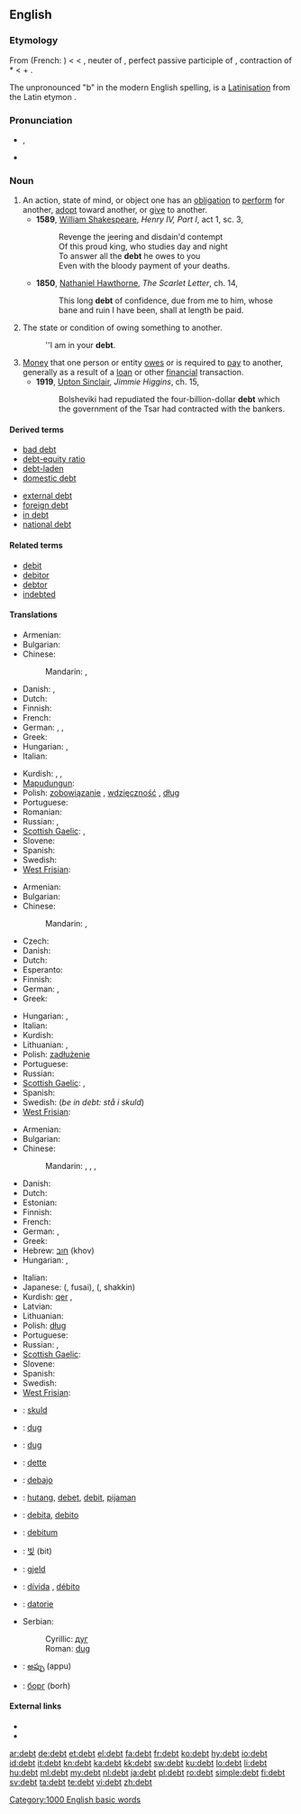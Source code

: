 ==English==
{{wikipedia}}

===Etymology===
From {{etyl|fro}} {{term|dete|lang=fro}} (French: {{term|dette|lang=fr}}) < {{etyl|ML.}} {{term|debita|dēbita|lang=la}} < {{etyl|la}} {{term|debitum|dēbitum|what is owed, a debt, a duty|lang=la}}, neuter of {{term|debitus|dēbitus|lang=la}}, perfect passive participle of {{term|debeo|dēbeō|I owe|lang=la}}, contraction of *{{term||dehibeō|literally I have from}} < {{term|de||from|lang=la}} + {{term|habeo|habeō|I have|lang=la}}.

The unpronounced "b" in the modern English spelling, is a [[Latinisation]] from the Latin etymon {{term|debitum|dēbitum|lang=la}}.

===Pronunciation===
* {{IPA|/dɛt/}}, {{SAMPA|/dEt/}}
* {{audio|en-us-debt.ogg|Audio (US)}}
*: {{rhymes|ɛt}}

===Noun===
{{en-noun}}

# An action, state of mind, or object one has an [[obligation]] to [[perform]] for another, [[adopt]] toward another, or [[give]] to another.
#* '''1589''', [[w:William_Shakespeare|William Shakespeare]], ''Henry IV, Part I'', act 1, sc. 3,
#*: Revenge the jeering and disdain'd contempt
#*: Of this proud king, who studies day and night
#*: To answer all the '''debt''' he owes to you
#*: Even with the bloody payment of your deaths.
#* '''1850''', [[w:Nathaniel_Hawthorne|Nathaniel Hawthorne]], ''The Scarlet Letter'', ch. 14,
#*: This long '''debt''' of confidence, due from me to him, whose bane and ruin I have been, shall at length be paid.
# The state or condition of owing something to another.
#: ''I am in your '''debt'''.
# [[money|Money]] that one person or entity [[owe]]s or is required to [[pay]] to another, generally as a result of a [[loan]] or other [[financial]] transaction.
#* '''1919''', [[w:Upton_Sinclair|Upton Sinclair]], ''Jimmie Higgins'', ch. 15,
#*: Bolsheviki had repudiated the four-billion-dollar '''debt''' which the government of the Tsar had contracted with the bankers.

====Derived terms====
{{top2}}
* [[bad debt]]
* [[debt-equity ratio]]
* [[debt-laden]]
* [[domestic debt]]
{{mid2}}
* [[external debt]]
* [[foreign debt]]
* [[in debt]]
* [[national debt]]
{{bottom}}

====Related terms====
* [[debit]]
* [[debitor]]
* [[debtor]]
* [[indebted]]

====Translations====
{{trans-top|action, state of mind, or object one has an obligation to perform for another}}
* Armenian: {{t-|hy|պարտք|tr=partk'}}
* Bulgarian: {{t|bg|задължение|n}}
* Chinese:
*: Mandarin: {{qualifier|of gratitude}} {{t|zh|人情債|sc=Hani}}, {{t|zh|人情债|tr=rénqíngzhài|sc=Hani}}
* Danish: {{t|da|gæld|c}}, {{t|da|skyldighed|c}}
* Dutch: {{t+|nl|verplichting}}
* Finnish: {{t-|fi|velvoite}}
* French: {{t+|fr|dette|f}}
* German: {{t+|de|Schuld|f}}, {{t+|de|Verbindlichkeit|f}}, {{t+|de|Verpflichtung|f}}
* Greek: {{t+|el|χρέος|n|tr=khréos}}
* Hungarian: {{t|hu|tartozás}}, {{t+|hu|kötelezettség}}
* Italian: {{t+|it|debito|m}}
{{trans-mid}}
* Kurdish: {{t+|ku|deyn|m}}, {{t+|ku|qer|m}}, {{t+|ku|قه‌رز|sc=ku-Arab}}
* [[Mapudungun]]: {{tø|arn|defe}}
* Polish: [[zobowiązanie]] {{n}}, [[wdzięczność]] {{f}}, [[dług]] {{m}}
* Portuguese: {{t+|pt|dívida|f}}
* Romanian: {{t+|ro|datorie}}
* Russian: {{t+|ru|долг|m|tr=dolg}}, {{t+|ru|обязанность|f|tr=ob'ázannost'}}
* [[Scottish Gaelic]]: {{t-|gd|fiach|m|xs=Scottish Gaelic}},  {{t-|gd|comain|f|xs=Scottish Gaelic}}
* Slovene: {{t+|sl|dolg|m}}
* Spanish: {{t+|es|deuda|f}}
* Swedish: {{t+|sv|skuld|c}}
* [[West Frisian]]: {{t-|fy|skuld|c|xs=West Frisian}}
{{trans-bottom}}

{{trans-top|state or condition of owing something to another}}
* Armenian: {{t-|hy|պարտք|tr=partk'}}
* Bulgarian: {{t+|bg|дълг|m}}
* Chinese:
*: Mandarin: {{qualifier|of gratitude}} {{t|zh|人情債|sc=Hani}}, {{t|zh|人情债|tr=rénqíngzhài|sc=Hani}}
* Czech: {{t-|cs|dluh|m}}
* Danish: {{t-|da|gæld|c}}
* Dutch: {{t+|nl|schulden|p}}
* Esperanto: {{t-|eo|ŝuldo|xs=Esperanto}}
* Finnish: {{t+|fi|velka}}
* German: {{t+|de|Schulden|f}}, {{t+|de|Verbindlichkeit|f}}
* Greek: {{t+|el|χρέος|n|tr=khréos}}
{{trans-mid}}
* Hungarian: {{t+|hu|adósság}}, {{t|hu|tartozás}}
* Italian: {{t+|it|debito|m}}
* Kurdish: {{ku-Arab|[[قه‌رزار]]}}
* Lithuanian: {{t|lt|skola|f}}, {{t|lt|įsiskolinimas|m}}
* Polish: [[zadłużenie]] {{n}}
* Portuguese: {{t+|pt|dívida|f}}
* Russian: {{t+|ru|долг|m|tr=dolg}}
* [[Scottish Gaelic]]: {{t-|gd|fiach|m|xs=Scottish Gaelic}},  {{t-|gd|comain|f|xs=Scottish Gaelic}}
* Spanish: {{t+|es|deuda|f}}
* Swedish: {{t|sv|skuld|c}} (''be in debt: stå i skuld'')
* [[West Frisian]]: {{t-|fy|skuld|c|xs=West Frisian}}
{{trans-bottom}}

{{trans-top|money that one person or entity owes or is required to pay to another}}
* Armenian: {{t-|hy|պարտք|tr=partk'}}
* Bulgarian: {{t+|bg|дълг|m}}
* Chinese:
*: Mandarin: {{t|zh|借款|tr=jièkuǎn|sc=Hani}}, {{t|zh|欠款|tr=qiànkuǎn|sc=Hani}}, {{t|zh|債務|sc=Hani}}, {{t|zh|债务|tr=zhàiwù|sc=Hani}}
* Danish: {{t-|da|gæld|c}}
* Dutch: {{t+|nl|schulden|p}}
* Estonian: {{t|et|võlg}}
* Finnish: {{t+|fi|velka}}
* French: {{t+|fr|dette|f}}
* German: {{t+|de|Schulden|f}}, {{t+|de|Verbindlichkeit|f}}
* Greek: {{t+|el|χρέος|n|tr=khréos}}
* Hebrew: [[חוב]] (khov) {{m}}
* Hungarian: {{t+|hu|adósság}}, {{t|hu|tartozás}}
{{trans-mid}}
* Italian: {{t+|it|debito|m}}
* Japanese: {{Jpan|[[負債]]}} ({{Jpan|[[ふさい]]}}, fusai), {{Jpan|[[借金]]}} ({{Jpan|[[しゃっきん]]}}, shakkin)
* Kurdish: [[qer]] {{m}}, {{ku-Arab|[[قه‌رز]]}}
* Latvian: {{t|lv| parāds}}
* Lithuanian: {{t|lt|skola|f}}
* Polish: [[dług]] {{m}}
* Portuguese: {{t+|pt|dívida|f}}
* Russian: {{t+|ru|долг|m|tr=dolg}}, {{t+|ru|задолженность|f|tr=zadólžennost'}}
* [[Scottish Gaelic]]: {{t-|gd|fiach|m|xs=Scottish Gaelic}}
* Slovene: {{t+|sl|dolg|m}}
* Spanish: {{t+|es|deuda|f}}
* Swedish: {{t+|sv|skuld|c}}
* [[West Frisian]]: {{t-|fy|skuld|c|xs=West Frisian}}
{{trans-bottom}}

{{checktrans-top}}
* {{ttbc|Afrikaans}}: [[skuld]]
* {{ttbc|Bosnian}}: [[dug#Bosnian|dug]] {{m}}
* {{ttbc|Croatian}}: [[dug#Croatian|dug]] {{m}}
* {{ttbc|French}}: [[dette]]
* {{ttbc|Ido}}: [[debajo]]
* {{ttbc|Indonesian}}: [[hutang]], [[debet]], [[debit]], [[pijaman]]
* {{ttbc|Interlingua}}: [[debita]], [[debito]]
{{trans-mid}}
* {{ttbc|Latin}}: [[debitum]] {{n}}
* {{ttbc|Korean}}: [[빚]] (bit)
* {{ttbc|Norwegian}}: [[gjeld]]
* {{ttbc|Portuguese}}: [[dívida]] {{f}}, [[débito]] {{m}}
* {{ttbc|Romanian}}: [[datorie]] {{f}}
* Serbian:
*: Cyrillic: [[дуг#Serbian|дуг]] {{m}}
*: Roman: [[dug#Serbian|dug]] {{m}}
* {{ttbc|Telugu}}: [[అప్పు]] (appu)
* {{ttbc|Ukrainian}}: [[борг]] (borh) {{m}}
{{trans-bottom}}

====External links====
* {{R:Webster 1913}}
* {{R:Century 1911}}

[[Category:1000 English basic words]]

[[ar:debt]]
[[de:debt]]
[[et:debt]]
[[el:debt]]
[[fa:debt]]
[[fr:debt]]
[[ko:debt]]
[[hy:debt]]
[[io:debt]]
[[id:debt]]
[[it:debt]]
[[kn:debt]]
[[ka:debt]]
[[kk:debt]]
[[sw:debt]]
[[ku:debt]]
[[lo:debt]]
[[li:debt]]
[[hu:debt]]
[[ml:debt]]
[[my:debt]]
[[nl:debt]]
[[ja:debt]]
[[pl:debt]]
[[ro:debt]]
[[simple:debt]]
[[fi:debt]]
[[sv:debt]]
[[ta:debt]]
[[te:debt]]
[[vi:debt]]
[[zh:debt]]